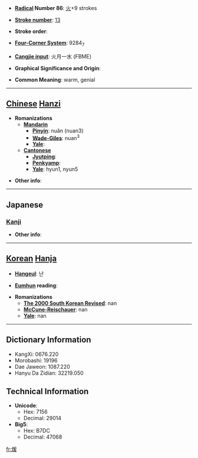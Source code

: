 * '''[[Wiktionary:Chinese radical index| Radical]] Number 86''': [[Wiktionary:Chinese radical index 火|火]]+9 strokes

* '''[[Wiktionary:Chinese total strokes index|Stroke number]]''': [[Wiktionary:Chinese total strokes index 13|13]]

* '''Stroke order''': 

* '''[[Wiktionary:Chinese four corner index|Four-Corner System]]''': 9284<sub>7</sub>

* '''[[Wiktionary:Chinese Cangjie index|Cangjie input]]''': 火月一水 (FBME)

* '''Graphical Significance and Origin''': 

* '''Common Meaning''': warm, genial

----

== [[Chinese]] [[Hanzi]] ==

* '''Romanizations'''
** '''[[Mandarin]]'''
*** '''[[Pinyin]]''': nuǎn (nuan3)
*** '''[[Wade-Giles]]''': nuan<sup>3</sup>
*** '''[[Yale]]''': 
** '''[[Cantonese]]'''
*** '''[[Jyutping]]''':
*** '''[[Penkyamp]]''': 
*** '''[[Yale]]''': hyun1, nyun5

* '''Other info''': 

----

==Japanese==
===[[Kanji]]===
{{kanji|on readings=[[だん]] (dan), [[けん]] (ken)|kun readings=[[あたためる]] (atatameru)}}

* '''Other info''':  

----

== [[Korean]] [[Hanja]] ==

* '''[[Hangeul]]''': 난

* '''[[Eumhun]] reading''': 

* '''Romanizations'''
** '''[[The 2000 South Korean Revised Romanization|The 2000 South Korean Revised]]''': nan
** '''[[McCune-Reischauer]]''': nan
** '''[[Yale]]''': nan

----

== Dictionary Information ==

* KangXi: 0676.220
* Morobashi: 19196
* Dae Jaweon: 1087.220
* Hanyu Da Zidian: 32219.050

== Technical Information ==

* '''Unicode''':
** Hex: 7156
** Decimal: 29014
* '''Big5''':
** Hex: B7DC
** Decimal: 47068

[[fr:煖]]